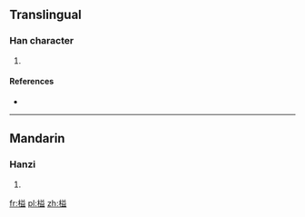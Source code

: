 ==Translingual==

===Han character===
{{Han char|rn=75|rad=木|as=10|sn=14|four=|canj=DTCT|ids=⿰木益}}

# {{defn|Han|sort=木10}}

====References====
* {{Han ref|kx=0542.220|dkj=15220|dj=0930.290|hdz=21266.020|uh=698F|ud=27023}}

----

==Mandarin==

===Hanzi===
{{cmn-hanzi|pin=[[yì]] ([[yi4]])|wg=i<sup>4</sup>}}

# {{defn|lang=cmn|sort=木10}}

[[fr:榏]]
[[pl:榏]]
[[zh:榏]]